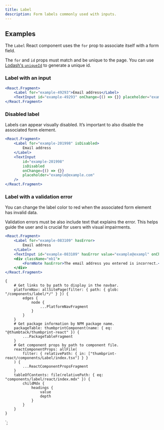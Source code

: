 ```yaml
---
title: Label
description: Form labels commonly used with inputs.
---
```



<ComponentHeader data={props.data} />

## Examples

The `Label` React component uses the `for` prop to associate itself with a form field.

The `for` and `id` props must match and be unique to the page. You can use [Lodash's `uniqueId`](https://lodash.com/docs/4.17.10#uniqueId) to generate a unique id.

### Label with an input

```jsx
<React.Fragment>
    <Label for="example-49293">Email address</Label>
    <TextInput id="example-49293" onChange={() => {}} placeholder="example@example.com" />
</React.Fragment>
```

### Disabled label

Labels can appear visually disabled. It’s important to also disable the associated form element.

```jsx
<React.Fragment>
    <Label for="example-201998" isDisabled>
        Email address
    </Label>
    <TextInput
        id="example-201998"
        isDisabled
        onChange={() => {}}
        placeholder="example@example.com"
    />
</React.Fragment>
```

### Label with a validation error

You can change the label color to red when the associated form element has invalid data.

Validation errors must be also include text that explains the error. This helps guide the user and is crucial for users with visual impairments.

```jsx
<React.Fragment>
    <Label for="example-083109" hasError>
        Email address
    </Label>
    <TextInput id="example-083109" hasError value="example@exampl" onChange={() => {}} />
    <div className="mb1">
        <FormNote hasError>The email address you entered is incorrect.</FormNote>
    </div>
</React.Fragment>
```

<ComponentFooter data={props.data} />

    {
        # Get links to by path to display in the navbar.
        platformNav: allSitePage(filter: { path: { glob: "/components/label/*/" } }) {
            edges {
                node {
                    ...PlatformNavFragment
                }
            }
        }
        # Get package information by NPM package name.
        packageTable: thumbprintComponent(name: { eq: "@thumbtack/thumbprint-react" }) {
            ...PackageTableFragment
        }
        # Get component props by path to component file.
        reactComponentProps: allFile(
            filter: { relativePath: { in: ["thumbprint-react/components/Label/index.tsx"] } }
        ) {
            ...ReactComponentPropsFragment
        }
        tableOfContents: file(relativePath: { eq: "components/label/react/index.mdx" }) {
            childMdx {
                headings {
                    value
                    depth
                }
            }
        }
    }
`;
